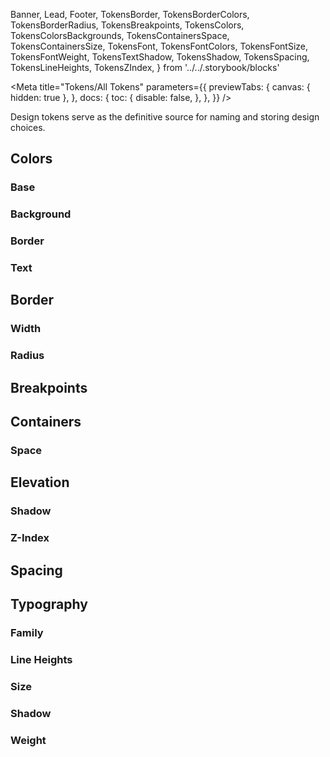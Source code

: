   Banner,
  Lead,
  Footer,
  TokensBorder,
  TokensBorderColors,
  TokensBorderRadius,
  TokensBreakpoints,
  TokensColors,
  TokensColorsBackgrounds,
  TokensContainersSpace,
  TokensContainersSize,
  TokensFont,
  TokensFontColors,
  TokensFontSize,
  TokensFontWeight,
  TokensTextShadow,
  TokensShadow,
  TokensSpacing,
  TokensLineHeights,
  TokensZIndex,
} from '../../.storybook/blocks'

<Meta
  title="Tokens/All Tokens"
  parameters={{
    previewTabs: {
      canvas: { hidden: true },
    },
    docs: {
      toc: {
        disable: false,
      },
    },
  }}
/>

<Banner label="Tokens" color="green" puzzle />

<Lead>Design tokens serve as the definitive source for naming and storing design choices.</Lead>

## Colors

### Base

<TokensColors />

### Background

<TokensColorsBackgrounds />

### Border

<TokensBorderColors />

### Text

<TokensFontColors />

## Border

### Width

<TokensBorder />

### Radius

<TokensBorderRadius />

## Breakpoints

<TokensBreakpoints />

## Containers

<TokensContainersSize />

### Space

<TokensContainersSpace />

## Elevation

###  Shadow

<TokensShadow />

### Z-Index

<TokensZIndex />

## Spacing

<TokensSpacing />

## Typography

### Family

<TokensFont />

### Line Heights

<TokensLineHeights />

### Size

<TokensFontSize />

### Shadow

<TokensTextShadow />

### Weight

<TokensFontWeight />

<Footer />
